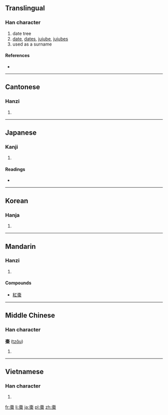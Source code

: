 {{also|枣}}
==Translingual==

===Han character===
{{Han char|rn=75|rad=木|as=08|sn=12|four=5090<sub>2</sub>|canj=木月木月 (DBDB), X木月木月 (XDBDB)}}

# date tree
# [[date]], [[dates]], [[jujube]], [[jujubes]]
# used as a surname

====References====
* {{Han ref|kx=0532.180|dkj=14937|dj=0920.240|hdz=21228.010|uh=68D7|ud=26839|bh=B4C7|bd=46279}}

----

==Cantonese==

===Hanzi===
{{yue-hanzi|jyut=|y=jou2|sim=枣}}

# {{defn|lang=yue|sort=木08}}

----

==Japanese==

===Kanji===
{{ja-kanji|grade=|rs=木08}}

# {{defn|lang=ja|sort=木08}}

====Readings====
* {{ja-readings|on=[[そう]] (sō)|kun=[[なつめ]] (natsume)}}

----

==Korean==

===Hanja===
{{ko-hanja|hangeul=조|eumhun=|rv=jo|mr=cho|y=co}}

# {{defn|lang=ko|sort=木08}}

----

==Mandarin==

===Hanzi===
{{cmn-hanzi|sim=枣|pin=[[zǎo]] ([[zao3]])|wg=tsao<sup>3</sup>}}

# {{defn|lang=cmn|sort=木08}}

====Compounds====
* [[紅棗]]

----

==Middle Chinese==

===Han character===
'''棗''' ([[tzɑ̌u]])<!--note: the [[ɑ]] is an IPA symbol and differs from the vowel [[a]]-->

# {{defn|lang=zhx-mid|sort=木08}}

----

==Vietnamese==

===Han character===
{{vi-hantu|[[tảo]], [[táo]], [[táu]]|rs=木08}}

# {{defn|lang=vi|sort=木08}}

[[fr:棗]]
[[li:棗]]
[[ja:棗]]
[[pl:棗]]
[[zh:棗]]